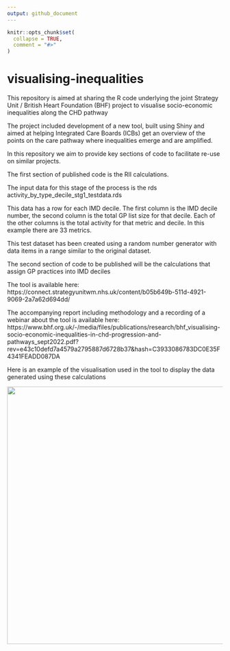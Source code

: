 ```yaml
---
output: github_document
---
```


<!-- README.md is generated from README.Rmd. Please edit that file -->

```r
knitr::opts_chunk$set(
  collapse = TRUE,
  comment = "#>"
)
```

# visualising-inequalities

<!-- badges: start -->
<!-- badges: end -->

This repository is aimed at sharing the R code underlying the joint Strategy Unit / British Heart Foundation (BHF) project to visualise socio-economic inequalities along the CHD pathway

The project included development of a new tool, built using Shiny and aimed at helping Integrated Care Boards (ICBs) get an overview of the points on the care pathway where inequalities emerge and are amplified.

In this repository we aim to provide key sections of code to facilitate re-use on similar projects.

The first section of published code is the RII calculations.

The input data for this stage of the process is the rds activity_by_type_decile_stg1_testdata.rds

This data has a row for each IMD decile. The first column is the IMD decile
number, the second column is the total GP list size for that decile.
Each of the other columns is the total activity for that metric and decile.
In this example there are 33 metrics.

This test dataset has been created using a random number generator with data
items in a range similar to the original dataset.

The second section of code to be published will be the calculations that assign GP practices into IMD deciles

The tool is available here: https://connect.strategyunitwm.nhs.uk/content/b05b649b-511d-4921-9069-2a7a62d694dd/

The accompanying report including methodology and a recording of a webinar about the tool is available here: https://www.bhf.org.uk/-/media/files/publications/research/bhf_visualising-socio-economic-inequalities-in-chd-progression-and-pathways_sept2022.pdf?rev=e43c10defd7a4579a2795887d6728b37&hash=C3933086783DC0E35F4341FEADD087DA

Here is an example of the visualisation used in the tool to display the data generated using these calculations

<img src="img/example-chart.png" height="600"/>
